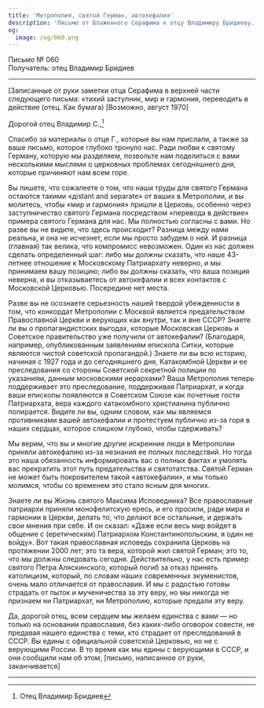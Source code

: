 ```yaml
---
title: 'Метрополия, святой Герман, автокефалия'
description: 'Письмо от Блаженного Серафима к отцу Владимиру Бридиеву.'
og:
  image: /og/060.png
---
```


<div style={{textAlign:'right', fontFamily:'monospace'}}>Письмо № 060</div>
<div style={{textAlign:'left', fontFamily:'monospace'}}>Получатель: отец Владимир Бридиев</div>

---

[Записанные от руки заметки отца Серафима в верхней части следующего письма: «тихий заступник, мир и гармония, переводить в действие (отец. Как бумага) [Возможно, август 1970]

Дорогой отец Владимир С.,[^1]

Спасибо за материалы о отце Г., которые вы нам прислали, а также за ваше письмо, которое глубоко тронуло нас. Ради любви к святому Герману, которую мы разделяем, позвольте нам поделиться с вами несколькими мыслями о церковных проблемах сегодняшнего дня, которые причиняют нам всем горе.

Вы пишете, что сожалеете о том, что наши труды для святого Германа остаются такими «дistant and separate» от ваших в Метрополии, и вы молитесь, чтобы «мир и гармония» пришли в Церковь, особенно через заступничество святого Германа посредством «перевода в действие» примера святого Германа для нас. Мы полностью согласны с вами. Но разве вы не видите, что здесь происходит? Разница между нами реальна, и она не исчезнет, если мы просто забудем о ней. И разница (главная) так велика, что компромисс невозможен. Один из нас должен сделать определенный шаг: либо мы должны сказать, что наше 43-летнее отношение к Московскому Патриархату неверно, и мы принимаем вашу позицию; либо вы должны сказать, что ваша позиция неверна, и вы отказываетесь от автокефалии и всех контактов с Московской Церковью. Посередине нет места.

Разве вы не осознаете серьезность нашей твердой убежденности в том, что конкордат Метрополии с Москвой является предательством Православной Церкви и верующих как внутри, так и вне СССР? Знаете ли вы о пропагандистских выгодах, которые Московская Церковь и Советское правительство уже получили от автокефалии? (Благодаря, например, опубликованным заявлениям епископа Ситки, которые являются чистой советской пропагандой.) Знаете ли вы всю историю, начиная с 1927 года и до сегодняшнего дня, Катакомбной Церкви и ее преследования со стороны Советской секретной полиции по указаниям, данным московскими иерархами? Ваша Метрополия теперь поддерживает это преследование, поддерживая Патриархат, и когда ваши епископы появляются в Советском Союзе как почетные гости Патриархата, вера каждого катакомбного христианина публично попирается. Видите ли вы, одним словом, как мы являемся противниками вашей автокефалии и протестуем публично из-за горя в наших сердцах, которое слишком глубоко, чтобы сдерживать?

Мы верим, что вы и многие другие искренние люди в Метрополии приняли автокефалию из-за незнания ее полных последствий. Но тогда это наша обязанность информировать вас о полных фактах и умолять вас прекратить этот путь предательства и святотатства. Святой Герман не может быть покровителем такой «автокефалии», и мы только молимся, чтобы со временем это стало ясным для многих.

Знаете ли вы Жизнь святого Максима Исповедника? Все православные патриархи приняли монофелитскую ересь, и его просили, ради мира и гармонии в Церкви, делать то, что делают все остальные, и держать свои мнения при себе. И он сказал: «Даже если весь мир войдет в общение с (еретическим) Патриархом Константинопольским, я один не войду». Вот такая православная исповедь сохранила Церковь на протяжении 2000 лет; это та вера, которой жил святой Герман; это то, что мы должны следовать сегодня. Действительно, у нас есть пример святого Петра Аляскинского, который погиб за отказ принять католицизм, который, по словам наших современных экуменистов, очень мало отличается от православия. И мы с радостью готовы страдать от пыток и мученичества за эту веру, но мы никогда не признаем ни Патриархат, ни Метрополию, которые предали эту веру.

Да, дорогой отец, всем сердцем мы желаем единства с вами — но только на основании православия, без каких-либо оговорок совести, не предавая нашего единства с теми, кто страдает от преследований в СССР. Вы едины с официальной советской Церковью, но не с верующими России. В то время как мы едины с верующими в СССР, и они сообщили нам об этом, [письмо, написанное от руки, заканчивается]

---

[^1]: Отец Владимир Бридиев